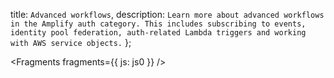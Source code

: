   title: `Advanced workflows`,
  description: `Learn more about advanced workflows in the Amplify auth category. This includes subscribing to events, identity pool federation, auth-related Lambda triggers and working with AWS service objects.`
};


<Fragments fragments={{ js: js0 }} />
